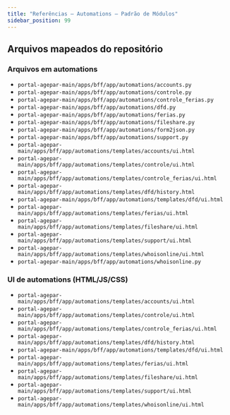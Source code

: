 ```yaml
---
title: "Referências — Automations – Padrão de Módulos"
sidebar_position: 99
---
```


## Arquivos mapeados do repositório

### Arquivos em automations
- `portal-agepar-main/apps/bff/app/automations/accounts.py`
- `portal-agepar-main/apps/bff/app/automations/controle.py`
- `portal-agepar-main/apps/bff/app/automations/controle_ferias.py`
- `portal-agepar-main/apps/bff/app/automations/dfd.py`
- `portal-agepar-main/apps/bff/app/automations/ferias.py`
- `portal-agepar-main/apps/bff/app/automations/fileshare.py`
- `portal-agepar-main/apps/bff/app/automations/form2json.py`
- `portal-agepar-main/apps/bff/app/automations/support.py`
- `portal-agepar-main/apps/bff/app/automations/templates/accounts/ui.html`
- `portal-agepar-main/apps/bff/app/automations/templates/controle/ui.html`
- `portal-agepar-main/apps/bff/app/automations/templates/controle_ferias/ui.html`
- `portal-agepar-main/apps/bff/app/automations/templates/dfd/history.html`
- `portal-agepar-main/apps/bff/app/automations/templates/dfd/ui.html`
- `portal-agepar-main/apps/bff/app/automations/templates/ferias/ui.html`
- `portal-agepar-main/apps/bff/app/automations/templates/fileshare/ui.html`
- `portal-agepar-main/apps/bff/app/automations/templates/support/ui.html`
- `portal-agepar-main/apps/bff/app/automations/templates/whoisonline/ui.html`
- `portal-agepar-main/apps/bff/app/automations/whoisonline.py`

### UI de automations (HTML/JS/CSS)
- `portal-agepar-main/apps/bff/app/automations/templates/accounts/ui.html`
- `portal-agepar-main/apps/bff/app/automations/templates/controle/ui.html`
- `portal-agepar-main/apps/bff/app/automations/templates/controle_ferias/ui.html`
- `portal-agepar-main/apps/bff/app/automations/templates/dfd/history.html`
- `portal-agepar-main/apps/bff/app/automations/templates/dfd/ui.html`
- `portal-agepar-main/apps/bff/app/automations/templates/ferias/ui.html`
- `portal-agepar-main/apps/bff/app/automations/templates/fileshare/ui.html`
- `portal-agepar-main/apps/bff/app/automations/templates/support/ui.html`
- `portal-agepar-main/apps/bff/app/automations/templates/whoisonline/ui.html`